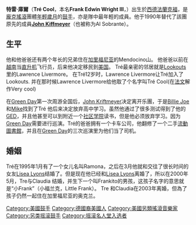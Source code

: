 {{noteTA
|G1=Show
|1=zh-hans:Green Day;zh-cn:绿日乐队;zh-hk:Green Day;zh-tw:年輕歲月;
}}
{{藝人
| 姓名     = 特雷·庫爾<br />Tré Cool
| 類型     = 演奏者
| 圖片     = Tre Cool.jpg
| 圖片尺寸 = 
| 圖片簡介 = 
| 原名     = 弗蘭克·埃德溫·賴特三世
| 外文名   = 
| 外文     = 
| 羅馬拼音 = 
| 英文名   = 
| 綽號     = 
| 其他藝名 = 
| 國籍     = 
| 民族     = 
| 籍貫     = 
| 出生日期 = {{birth date and age|1972|12|9}} 
| 出生地點 = {{FRG}}[[法蘭克福|法蘭克福]]
| 生肖     = 
| 星座     = 
| 逝世日期 = 
| 逝世地點 = 
| 職業     = [[鼓手|鼓手]]<br />[[音樂家|音樂家]]<br />[[歌曲創作者|歌曲創作者]]（Songwriter）
| 語言     = 
| 三圍     = 
| 血型     = 
| 身高     = 
| 體重     = 
| 教育程度 = 
| 宗教信仰 = 
| 配偶     = 
| 音樂類型 = [[龐克搖滾|龐克搖滾]]<br />（Punk rock）<br />[[流行朋克|流行朋克]]<br />[[另類搖滾|另類搖滾]]
| 演奏樂器 = [[爵士鼓|爵士鼓]]<br />[[吉他|吉他]]<br />[[手風琴|手風琴]]<br />[[小提琴|小提琴]]<br />[[歌手|歌手]]
| 出身地   = 
| 出道作   = 
| 出道日期 = 
| 代表作   = 
| 活躍年代 = 1989年至今
| 唱片公司 = [[Reprise_Records|Reprise Records]]<br />[[Lookout!_Records|Lookout! Records]]
| 經紀公司 = 
| 網站     = 
| 相關團體 = [[年輕歲月|年輕歲月]]<br />[[The_Lookouts|The Lookouts]]<br />[[The_Network|The Network]]<br />[[Foxboro_Hot_Tubs|Foxboro Hot Tubs]]
| 獎項     = 
| IMDb    = 
| 現任成員 = 
| 過往成員 = 
| 音樂專輯 = 
| 電影     = 
| 電視節目 = 
| 舞臺劇   = 
| 書籍     = 
}}
'''特雷·庫爾'''（'''Tré Cool'''，本名'''Frank Edwin Wright III'''，{{bd|1972年|12月9日|catIdx=C}}）出生於[[西德|西德]][[法蘭克福|法蘭克福]]，是[[龐克搖滾|龐克搖滾]]團體[[年輕歲月|年輕歲月]]的[[鼓手|鼓手]]，亦是隊中最年輕的成員。他于1990年替代了該團原先的成員'''[[John_Kiffmeyer|John Kiffmeyer]]'''（也被称为Al Sobrante）。

== 生平 ==
他和他爸爸还有两个年长的兄弟住在[[加里福尼亚|加里福尼亚]]的Mendocino山。  
他爸爸以前在[[越南|越南]]当[[直升机|直升机]]飞行员，后来他决定移民到[[美国|美国]]。  
Tré最亲密的邻居就是[[Lookouts|Lookouts]]里的Lawrence Livermore。  
在Tré12岁时，Lawrence Livermore让Tré加入了Lookouts.  
并在那时候Lawrence Livermore给他取了个名字叫Tré Cool(在[[法文|法文]]解作Very cool)

在[[Green_Day|Green Day]]第一次周游全国后，[[John_Kriftmeyer|John Kriftmeyer]]决定离开乐團，于是[[比利·喬·阿姆斯壯|Billie Joe]]和[[麥克·迪恩特|Mike]]找到了Tré
他后来决定放弃高中学习。虽然他通过了很多测试得到了他的[[GED|GED]]，并且他甚至可以到附近一个[[社区学院|社区学院]]读书，但是他必须放弃学习。因为[[Green_Day|Green Day]]需要进行巡演。Tré的爸爸拥有一个卡车公司，他翻修了一个二手[[流動圖書館|流動圖書館]]，并且在[[Green_Day|Green Day]]的三次巡演里为他们当了司机。

== 婚姻 ==
Tré在1995年1月有了一个女儿名叫Ramona，之后在3月他就和交往了很长时间的女友[[Lisea_Lyons|Lisea Lyons]]结婚了。但是现在他已经和[[Lisea_Lyons|Lisea Lyons]]离婚了，所以在2000年5月，Tre与Claudia 结婚，并生下一个叫Frankito的男孩，这孩子名字的意思就是“小Frank”（小福兰克，Little Frank）。 Tre 和Claudia在2003年离婚，但為了孩子仍然一起住在加里福尼亚的奥克兰。

{{Green Day}}
{{搖滾名人堂2015屆入選者}}
{{Authority control}}

{{DEFAULTSORT:Tre Cool}}
[[Category:美國鼓手|Category:美國鼓手]]
[[Category:德國裔美國人|Category:德國裔美國人]]
[[Category:美國另類搖滾音樂家|Category:美國另類搖滾音樂家]]
[[Category:另类摇滚鼓手|Category:另类摇滚鼓手]]
[[Category:摇滚名人堂入选者|Category:摇滚名人堂入选者]]